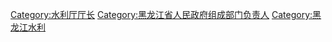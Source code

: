 [[Category:水利厅厅长|Category:水利厅厅长]]
[[Category:黑龙江省人民政府组成部门负责人|Category:黑龙江省人民政府组成部门负责人]]
[[Category:黑龙江水利|Category:黑龙江水利]]